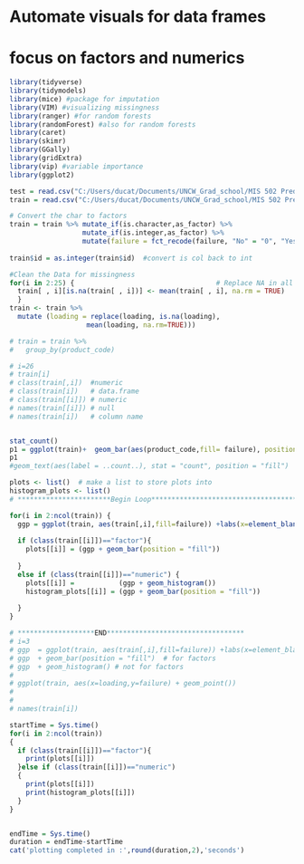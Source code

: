 # Automate visuals for data frames 
# focus on factors and numerics
```{r, include = FALSE}
library(tidyverse)
library(tidymodels)
library(mice) #package for imputation
library(VIM) #visualizing missingness
library(ranger) #for random forests
library(randomForest) #also for random forests
library(caret)
library(skimr)
library(GGally)
library(gridExtra)
library(vip) #variable importance
library(ggplot2)

test = read.csv("C:/Users/ducat/Documents/UNCW_Grad_school/MIS 502 Predictive Analytics/Final Project/test.csv")
train = read.csv("C:/Users/ducat/Documents/UNCW_Grad_school/MIS 502 Predictive Analytics/Final Project/train.csv")

# Convert the char to factors
train = train %>% mutate_if(is.character,as_factor) %>% 
                  mutate_if(is.integer,as_factor) %>% 
                  mutate(failure = fct_recode(failure, "No" = "0", "Yes" = "1" )) 
                  
train$id = as.integer(train$id)  #convert is col back to int

#Clean the Data for missingness
for(i in 2:25) {                                   # Replace NA in all columns with the mean from said col
  train[ , i][is.na(train[ , i])] <- mean(train[ , i], na.rm = TRUE)
  }
train <- train %>%
  mutate (loading = replace(loading, is.na(loading),
                   mean(loading, na.rm=TRUE)))

# train = train %>% 
#   group_by(product_code)
```

```{r testing visuals}



# i=26
# train[i]
# class(train[,i])  #numeric
# class(train[i])   # data.frame
# class(train[[i]]) # numeric
# names(train[[i]]) # null
# names(train[i])   # column name


stat_count()
p1 = ggplot(train)+  geom_bar(aes(product_code,fill= failure), position="dodge")#+
p1  
#geom_text(aes(label = ..count..), stat = "count", position = "fill")
```

```{r  automated visualizations_test patch, message=FALSE,echo=FALSE, include=FALSE}
plots <- list()  # make a list to store plots into
histogram_plots <- list()
# ***********************Begin Loop********************************************

for(i in 2:ncol(train)) {
  ggp = ggplot(train, aes(train[,i],fill=failure)) +labs(x=element_blank(), title= names(train[i]))
  
  if (class(train[[i]])=="factor"){
    plots[[i]] = (ggp + geom_bar(position = "fill"))
    
  } 
  else if (class(train[[i]])=="numeric") {
    plots[[i]] =           (ggp + geom_histogram())
    histogram_plots[[i]] = (ggp + geom_bar(position = "fill"))
    
  }
}

# *******************END**********************************
# i=3
# ggp  = ggplot(train, aes(train[,i],fill=failure)) +labs(x=element_blank(), title= names(train[i]))
# ggp  + geom_bar(position = "fill")  # for factors
# ggp  + geom_histogram() # not for factors
# 
# ggplot(train, aes(x=loading,y=failure) + geom_point())
# 
# 
# names(train[i])

```

```{r print the visualizations}
startTime = Sys.time()
for(i in 2:ncol(train)) 
{
  if (class(train[[i]])=="factor"){
    print(plots[[i]])
  }else if (class(train[[i]])=="numeric") 
  {
    print(plots[[i]])
    print(histogram_plots[[i]])
  }
}


endTime = Sys.time()
duration = endTime-startTime
cat('plotting completed in :',round(duration,2),'seconds')
```